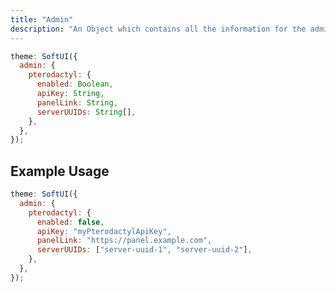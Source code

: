 ```yaml
---
title: "Admin"
description: "An Object which contains all the information for the admin page."
---
```


```js
theme: SoftUI({
  admin: {
    pterodactyl: {
      enabled: Boolean,
      apiKey: String,
      panelLink: String,
      serverUUIDs: String[],
    },
  },
});
```

## Example Usage

```js
theme: SoftUI({
  admin: {
    pterodactyl: {
      enabled: false,
      apiKey: "myPterodactylApiKey",
      panelLink: "https://panel.example.com",
      serverUUIDs: ["server-uuid-1", "server-uuid-2"],
    },
  },
});
```
